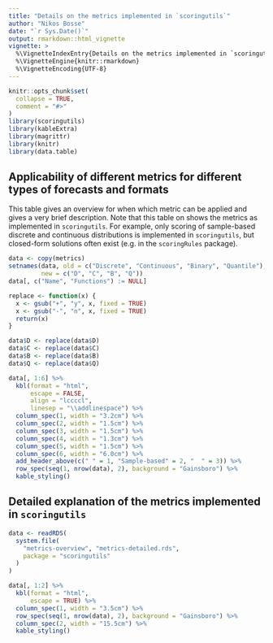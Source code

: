 ```yaml
---
title: "Details on the metrics implemented in `scoringutils`"
author: "Nikos Bosse"
date: "`r Sys.Date()`"
output: rmarkdown::html_vignette
vignette: >
  %\VignetteIndexEntry{Details on the metrics implemented in `scoringutils`}
  %\VignetteEngine{knitr::rmarkdown}
  %\VignetteEncoding{UTF-8}
---
```


```r
knitr::opts_chunk$set(
  collapse = TRUE,
  comment = "#>"
)
library(scoringutils)
library(kableExtra)
library(magrittr)
library(knitr)
library(data.table)
```

## Applicability of different metrics for different types of forecasts and formats

This table gives an overview for when which metric can be applied and gives a very brief description. Note that this table on shows the metrics as implemented in `scoringutils`. For example, only scoring of sample-based discrete and continuous distributions is implemented in `scoringutils`, but closed-form solutions often exist (e.g. in the `scoringRules` package). 

```r
data <- copy(metrics)
setnames(data, old = c("Discrete", "Continuous", "Binary", "Quantile"),
         new = c("D", "C", "B", "Q"))
data[, c("Name", "Functions") := NULL]

replace <- function(x) {
  x <- gsub("+", "y", x, fixed = TRUE)
  x <- gsub("-", "n", x, fixed = TRUE)
  return(x)
}

data$D <- replace(data$D)
data$C <- replace(data$C)
data$B <- replace(data$B)
data$Q <- replace(data$Q)

data[, 1:6] %>%
  kbl(format = "html",
      escape = FALSE,
      align = "lccccl",
      linesep = "\\addlinespace") %>%
  column_spec(1, width = "3.2cm") %>%
  column_spec(2, width = "1.5cm") %>%
  column_spec(3, width = "1.5cm") %>%
  column_spec(4, width = "1.3cm") %>%
  column_spec(5, width = "1.5cm") %>%
  column_spec(6, width = "6.0cm") %>%
  add_header_above(c(" " = 1, "Sample-based" = 2, "  " = 3)) %>%
  row_spec(seq(1, nrow(data), 2), background = "Gainsboro") %>%
  kable_styling()
```


## Detailed explanation of the metrics implemented in `scoringutils`

```r
data <- readRDS(
  system.file(
    "metrics-overview", "metrics-detailed.rds",
    package = "scoringutils"
  )
)

data[, 1:2] %>%
  kbl(format = "html",
      escape = TRUE) %>%
  column_spec(1, width = "3.5cm") %>%
  row_spec(seq(1, nrow(data), 2), background = "Gainsboro") %>%
  column_spec(2, width = "15.5cm") %>%
  kable_styling()
```
